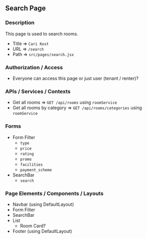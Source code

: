 ## Search Page

### Description

This page is used to search rooms.

- Title => `Cari Kost`
- URL => `/search`
- Path => `src/pages/search.jsx`

### Authorization / Access

- Everyone can access this page or just user (tenant / renter)?

### APIs / Services / Contexts

- Get all rooms => `GET /api/rooms` using `roomService`
- Get all rooms by category => `GET /api/rooms/categories` using `roomService`

### Forms

- Form Filter
  - `type`
  - `price`
  - `rating`
  - `promo`
  - `facilities`
  - `payment_scheme`
- SearchBar
  - `search`

### Page Elements / Components / Layouts

- Navbar (using DefaultLayout)
- Form Filter
- SearchBar
- List
  - Room Card?
- Footer (using DefaultLayout)
